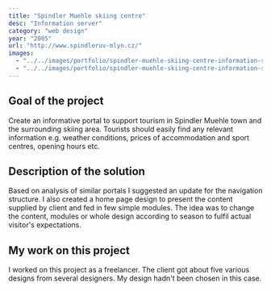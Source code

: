 ```yaml
---
title: "Spindler Muehle skiing centre"
desc: "Information server"
category: "web design"
year: "2005"
url: "http://www.spindleruv-mlyn.cz/"
images:
  - "../../images/portfolio/spindler-muehle-skiing-centre-information-server-webdesign-v2.jpg"
  - "../../images/portfolio/spindler-muehle-skiing-centre-information-server-webdesign-v1.jpg"
---
```


## Goal of the project

Create an informative portal to support tourism in Spindler Muehle town and the surrounding skiing area. Tourists should easily find any relevant information e.g. weather conditions, prices of accommodation and sport centres, opening hours etc.

## Description of the solution

Based on analysis of similar portals I suggested an update for the navigation structure. I also created a home page design to present the content supplied by client and fed in few simple modules. The idea was to change the content, modules or whole design according to season to fulfil actual visitor's expectations.

## My work on this project

I worked on this project as a freelancer. The client got about five various designs from several designers. My design hadn't been chosen in this case.

